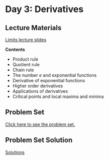 # Day 3: Derivatives

## Lecture Materials

[Limits lecture slides](lecture-derivative.qmd)

**Contents**

- Product rule 
- Quotient rule
- Chain rule
- The number $e$ and exponential functions
- Derivative of exponential functions
- Higher order derivatives
- Applications of derivatives
- Critical points and local maxima and minima

## Problem Set

[Click here to see the problem set.](problem_set_derivatives.qmd)

## Problem Set Solution

[Solutions](solutions_problem_set_derivative.qmd)